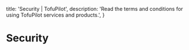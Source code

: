   title: 'Security | TofuPilot',
  description:
    'Read the terms and conditions for using TofuPilot services and products.',
}


# Security

